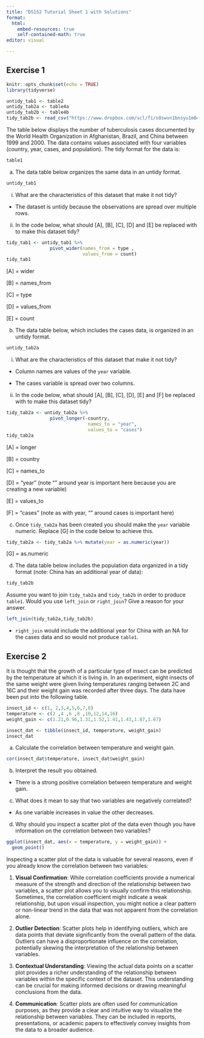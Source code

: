 ```yaml
---
title: "DS152 Tutorial Sheet 1 with Solutions"
format: 
  html:
    embed-resources: true
    self-contained-math: true
editor: visual

---
```




## Exercise 1

```r
knitr::opts_chunk$set(echo = TRUE)
library(tidyverse)

untidy_tab1 <- table2
untidy_tab2a <- table4a
untidy_tab2b <- table4b
tidy_tab2b <- read_csv("https://www.dropbox.com/scl/fi/s0swvn1bnsyu1m04ewza5/tidy_tab2b.csv?rlkey=lwc63zi4o4g9st4787y1zo6jc&raw=1")

```

The table below displays the number of tuberculosis cases documented by the World Health Organization in Afghanistan, Brazil, and China between 1999 and 2000. The data contains values associated with four variables (country, year, cases, and population). The tidy format for the data is:

```r
table1
```


(a) The data table below organizes the same data in an untidy format. 


```r
untidy_tab1
```


(i) What are the characteristics of this dataset that make it not tidy? 

  - The dataset is untidy because the observations are spread over multiple rows.


(ii) In the code below, what should [A], [B], [C], [D] and [E] be replaced with to make this dataset tidy? 


```r
tidy_tab1 <- untidy_tab1 %>% 
                pivot_wider(names_from = type ,
                            values_from = count)
tidy_tab1
```

[A] = wider

[B] = names_from

[C] = type

[D] = values_from

[E] = count


(b) The data table below, which includes the cases data, is organized in an untidy format. 


```r
untidy_tab2a
```


(i) What are the characteristics of this dataset that make it not tidy? 

  - Column names are values of the `year` variable. 
  
  - The cases variable is spread over two columns.
  
(ii) In the code below, what should [A], [B], [C], [D], [E] and [F] be replaced with to make this dataset tidy? 


```r
tidy_tab2a <- untidy_tab2a %>%  
                pivot_longer(-country,
                              names_to = "year",
                              values_to = "cases")
tidy_tab2a
```

[A] = longer

[B] = country

[C] = names_to

[D] = "year" (note "" around year is important here because you are creating a new variable)

[E] = values_to

[F] = "cases" (note as with year, "" around cases is important here)



(c) Once `tidy_tab2a` has been created you should make the `year` variable numeric. Replace [G] in the code below to achieve this.   

```r
tidy_tab2a <- tidy_tab2a %>% mutate(year = as.numeric(year))
```

[G] = as.numeric

(d) The data table below includes the population data organized in a tidy format (note: China has an additional year of data): 

```r
tidy_tab2b
```



Assume you want to join `tidy_tab2a` and `tidy_tab2b` in order to produce `table1`. Would you use `left_join` or `right_join`? Give a reason for your answer.  

```r
left_join(tidy_tab2a,tidy_tab2b)
```

  - `right_join` would include the additional year for China with an NA for the cases data and so would not produce `table1`. 


## Exercise 2

It is thought that the growth of a particular type of insect can be predicted by the temperature at which it is living in. In an experiment, eight insects of the same weight were given living temperatures ranging between 2\textsuperscript{o}C and 16\textsuperscript{o}C and their weight gain was recorded after three days. The data have been put into the following table.

```r
insect_id <- c(1, 2,3,4,5,6,7,8)
temperature <- c(2 ,4 ,6 ,8 ,10,12,14,16)
weight_gain <- c(1.21,0.96,1.31,1.52,1.41,1.43,1.87,1.67)

insect_dat <- tibble(insect_id, temperature, weight_gain)
insect_dat
```

(a) Calculate the correlation between temperature and weight gain.

```r
cor(insect_dat$temperature, insect_dat$weight_gain)
```

(b) Interpret the result you obtained.

  - There is a strong positive correlation between temperature and weight gain.

(c) What does it mean to say that two variables are negatively correlated?

  - As one variable increases in value the other decreases. 

(d) Why should you inspect a scatter plot of the data even though you have information on the correlation between two variables?

```r
ggplot(insect_dat, aes(x = temperature, y = weight_gain)) +
  geom_point()
```

  Inspecting a scatter plot of the data is valuable for several reasons, even if you already know the correlation between two variables:

1. **Visual Confirmation**: While correlation coefficients provide a numerical measure of the strength and direction of the relationship between two variables, a scatter plot allows you to visually confirm this relationship. Sometimes, the correlation coefficient might indicate a weak relationship, but upon visual inspection, you might notice a clear pattern or non-linear trend in the data that was not apparent from the correlation alone.

2. **Outlier Detection**: Scatter plots help in identifying outliers, which are data points that deviate significantly from the overall pattern of the data. Outliers can have a disproportionate influence on the correlation, potentially skewing the interpretation of the relationship between variables.

3. **Contextual Understanding**: Viewing the actual data points on a scatter plot provides a richer understanding of the relationship between variables within the specific context of the dataset. This understanding can be crucial for making informed decisions or drawing meaningful conclusions from the data.

4. **Communication**: Scatter plots are often used for communication purposes, as they provide a clear and intuitive way to visualize the relationship between variables. They can be included in reports, presentations, or academic papers to effectively convey insights from the data to a broader audience.


